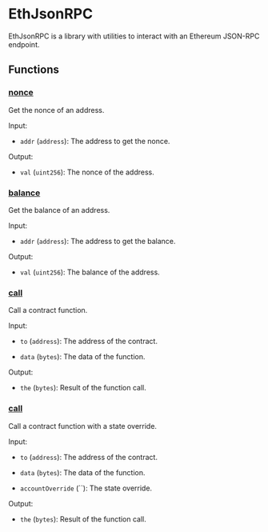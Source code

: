 # EthJsonRPC

EthJsonRPC is a library with utilities to interact with an Ethereum JSON-RPC endpoint.

## Functions

### [nonce](https://github.com/flashbots/suave-std/tree/main/src/protocols/EthJsonRPC.sol#L28)

Get the nonce of an address.

Input:

- `addr` (`address`): The address to get the nonce.

Output:

- `val` (`uint256`): The nonce of the address.

### [balance](https://github.com/flashbots/suave-std/tree/main/src/protocols/EthJsonRPC.sol#L43)

Get the balance of an address.

Input:

- `addr` (`address`): The address to get the balance.

Output:

- `val` (`uint256`): The balance of the address.

### [call](https://github.com/flashbots/suave-std/tree/main/src/protocols/EthJsonRPC.sol#L59)

Call a contract function.

Input:

- `to` (`address`): The address of the contract.

- `data` (`bytes`): The data of the function.

Output:

- `the` (`bytes`): Result of the function call.

### [call](https://github.com/flashbots/suave-std/tree/main/src/protocols/EthJsonRPC.sol#L78)

Call a contract function with a state override.

Input:

- `to` (`address`): The address of the contract.

- `data` (`bytes`): The data of the function.

- `accountOverride` (``): The state override.

Output:

- `the` (`bytes`): Result of the function call.
